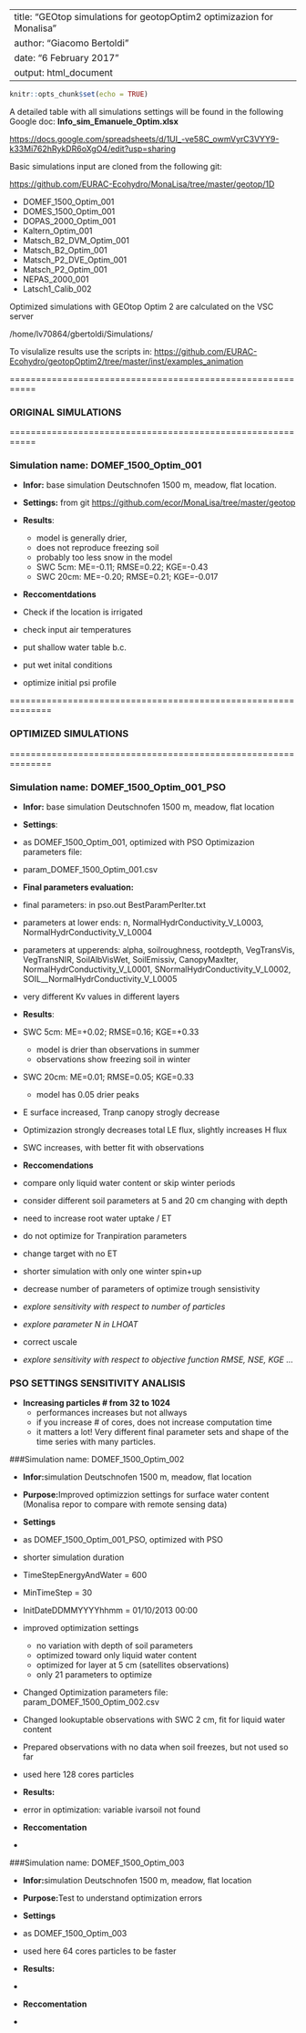 
---
title: "GEOtop simulations for geotopOptim2 optimizazion for Monalisa"
author: "Giacomo Bertoldi"
date: "6 February 2017"
output: html_document
---

```r
knitr::opts_chunk$set(echo = TRUE)
```


A detailed table with all simulations settings will be found in the following Google doc: **Info_sim_Emanuele_Optim.xlsx**

<https://docs.google.com/spreadsheets/d/1UI_-ve58C_owmVyrC3VYY9-k33Mi762hRykDR6oXgO4/edit?usp=sharing>

Basic simulations input are cloned from the following git:

<https://github.com/EURAC-Ecohydro/MonaLisa/tree/master/geotop/1D>

* DOMEF_1500_Optim_001
* DOMES_1500_Optim_001
* DOPAS_2000_Optim_001
* Kaltern_Optim_001
* Matsch_B2_DVM_Optim_001
* Matsch_B2_Optim_001
* Matsch_P2_DVE_Optim_001
* Matsch_P2_Optim_001
* NEPAS_2000_001
* Latsch1_Calib_002

Optimized simulations with GEOtop Optim 2 are calculated on the VSC server

/home/lv70864/gbertoldi/Simulations/

To visulalize results use the scripts in:
<https://github.com/EURAC-Ecohydro/geotopOptim2/tree/master/inst/examples_animation>

===========================================================

### ORIGINAL SIMULATIONS

===========================================================


### Simulation name: DOMEF_1500_Optim_001

* **Infor:** base simulation Deutschnofen 1500 m, meadow, flat location.
* **Settings:** from git <https://github.com/ecor/MonaLisa/tree/master/geotop>

* **Results**: 
  + model is generally drier, 
  + does not reproduce freezing soil
  + probably too less snow in the model
  + SWC 5cm:  ME=-0.11; RMSE=0.22; KGE=-0.43
  + SWC 20cm:  ME=-0.20; RMSE=0.21; KGE=-0.017

* **Reccomentdations**
+ Check if the location is irrigated
+ check input air temperatures
+ put shallow water table b.c.
+ put wet inital conditions
+ optimize initial psi profile


==============================================================

### OPTIMIZED SIMULATIONS

==============================================================


### Simulation name: DOMEF_1500_Optim_001_PSO

* **Infor:** base simulation Deutschnofen 1500 m, meadow, flat location
* **Settings**:
+ as DOMEF_1500_Optim_001, optimized with PSO
Optimizazion parameters file:
+ param_DOMEF_1500_Optim_001.csv


* **Final parameters evaluation:**
+ final parameters: in pso.out BestParamPerIter.txt
+ parameters at lower ends: n, NormalHydrConductivity_V_L0003, NormalHydrConductivity_V_L0004
+ parameters at upperends: alpha, soilroughness, rootdepth, VegTransVis, VegTransNIR, SoilAlbVisWet, SoilEmissiv, CanopyMaxIter, NormalHydrConductivity_V_L0001, SNormalHydrConductivity_V_L0002, SOIL__NormalHydrConductivity_V_L0005
+  very different Kv values in different layers

* **Results**:  
+ SWC 5cm:  ME=+0.02; RMSE=0.16; KGE=+0.33
	+ model is drier than observations in summer
	+ observations show freezing soil in winter
+ SWC 20cm:  ME=0.01; RMSE=0.05; KGE=0.33
	+ model has 0.05 drier peaks

+ E surface increased, Tranp canopy strogly decrease
+ Optimizazion strongly decreases total LE flux, slightly increases H flux
+ SWC increases, with better fit with observations

* **Reccomendations**
+ compare only liquid water content or skip winter periods
+ consider different soil parameters at 5 and 20 cm changing with depth
+ need to increase root water uptake / ET
+ do not optimize for Tranpiration parameters
+ change target with no ET
+ shorter simulation with only one winter spin+up
+ decrease number of parameters of optimize trough sensistivity
+ *explore sensitivity with respect to number of particles*
+ *explore parameter N in LHOAT*
+ correct uscale
+ *explore sensitivity with respect to objective function RMSE, NSE, KGE ...*

### PSO SETTINGS SENSITIVITY ANALISIS

* **Increasing particles # from 32 to 1024**
    + performances increases but not allways
    + if you increase # of cores, does not increase computation time
    + it matters a lot! Very different final parameter sets and shape of the time series with many particles.

###Simulation name: DOMEF_1500_Optim_002

* **Infor:**simulation Deutschnofen 1500 m, meadow, flat location

* **Purpose:**Improved optimizzion settings for surface water content (Monalisa repor to compare with remote sensing data)

* **Settings**
+ as DOMEF_1500_Optim_001_PSO, optimized with PSO
+ shorter simulation duration 
+ TimeStepEnergyAndWater	=	600
+ MinTimeStep = 30
+ InitDateDDMMYYYYhhmm	=	01/10/2013 00:00

+ improved optimization settings 
    + no variation with depth of soil parameters
    + optimized toward only liquid water content 
    + optimized for layer at  5 cm (satellites observations)
    + only 21 parameters to optimize
+ Changed Optimization parameters file: param_DOMEF_1500_Optim_002.csv
+ Changed lookuptable observations with SWC 2 cm, fit for liquid water content
+ Prepared observations with no data when soil freezes, but not used so far
+ used here 128 cores particles 

* **Results:** 
+ error in optimization: variable ivarsoil not found
* **Reccomentation**
+

###Simulation name: DOMEF_1500_Optim_003

* **Infor:**simulation Deutschnofen 1500 m, meadow, flat location

* **Purpose:**Test to understand optimization errors

* **Settings**
+ as DOMEF_1500_Optim_003
+ used here 64 cores particles to be faster

* **Results:** 
+ 
* **Reccomentation**
+